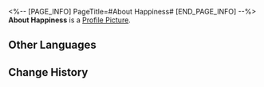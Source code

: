 <%-- [PAGE_INFO]
PageTitle=#About Happiness#
[END_PAGE_INFO] --%>
{{Stub|Location information}}
{{Item Infobox
|id          = 223021
|image       = Dreamscape Pass Sticker Text.png
|type        = Dreamscape Pass Sticker
|type2       = Big Squanderer Stickers
|invCategory = 
|rarity      = 4
|effect      = Digital stickers that can be used to decorate the pages of the Dreamtour Handbook. They come in many different styles.
|description = 
|source1     = [[Unlocked by Default]]
}}
{{Description|This street is populated by people &mdash; though none of them young &mdash; from all walks of life, wasting the excess of happiness they have in the realm of reality.}}
'''About Happiness''' is a [[Profile Picture]].

==Other Languages==
{{Other Languages
|en   = About Happiness
|zhs  = 有关幸福
|zht  = 有關幸福
|ja   = 幸せについて
|ko   = 행복에 관해
|es   = Acerca de la felicidad
|fr   = À propos du bonheur
|ru   = О счастье
|th   = เกี่ยวกับความสุข
|vi   = Về Hạnh Phúc
|de   = Über Glück
|id   = Tentang Kebahagiaan
|pt   = Sobre a Felicidade
}}

==Change History==
{{Change History|2.0}}